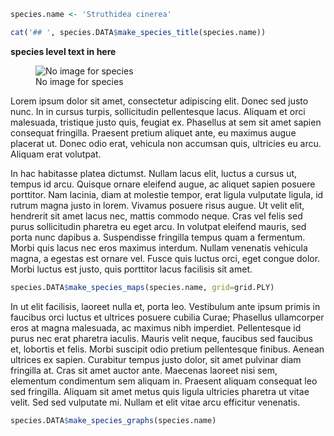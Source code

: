 ```r
species.name <- 'Struthidea cinerea'
```

```r
cat('## ', species.DATA$make_species_title(species.name))
```

**species level text in here**

![No image for species](assets/missing.png)

Lorem ipsum dolor sit amet, consectetur adipiscing elit. Donec sed justo nunc. In in cursus turpis, sollicitudin pellentesque lacus. Aliquam et orci malesuada, tristique justo quis, feugiat ex. Phasellus at sem sit amet sapien consequat fringilla. Praesent pretium aliquet ante, eu maximus augue placerat ut. Donec odio erat, vehicula non accumsan quis, ultricies eu arcu. Aliquam erat volutpat.

In hac habitasse platea dictumst. Nullam lacus elit, luctus a cursus ut, tempus id arcu. Quisque ornare eleifend augue, ac aliquet sapien posuere porttitor. Nam lacinia, diam at molestie tempor, erat ligula vulputate ligula, id rutrum magna justo in lorem. Vivamus posuere risus augue. Ut velit elit, hendrerit sit amet lacus nec, mattis commodo neque. Cras vel felis sed purus sollicitudin pharetra eu eget arcu. In volutpat eleifend mauris, sed porta nunc dapibus a. Suspendisse fringilla tempus quam a fermentum. Morbi quis lacus nec eros maximus interdum. Nullam venenatis vehicula magna, a egestas est ornare vel. Fusce quis luctus orci, eget congue dolor. Morbi luctus est justo, quis porttitor lacus facilisis sit amet.

```r
species.DATA$make_species_maps(species.name, grid=grid.PLY)
```

In ut elit facilisis, laoreet nulla et, porta leo. Vestibulum ante ipsum primis in faucibus orci luctus et ultrices posuere cubilia Curae; Phasellus ullamcorper eros at magna malesuada, ac maximus nibh imperdiet. Pellentesque id purus nec erat pharetra iaculis. Mauris velit neque, faucibus sed faucibus et, lobortis et felis. Morbi suscipit odio pretium pellentesque finibus. Aenean ultrices ex sapien. Curabitur tempus justo dolor, sit amet pulvinar diam fringilla at. Cras sit amet auctor ante. Maecenas laoreet nisi sem, elementum condimentum sem aliquam in. Praesent aliquam consequat leo sed fringilla. Aliquam sit amet metus quis ligula ultricies pharetra ut vitae velit. Sed sed vulputate mi. Nullam et elit vitae arcu efficitur venenatis.

```r
species.DATA$make_species_graphs(species.name)
```
